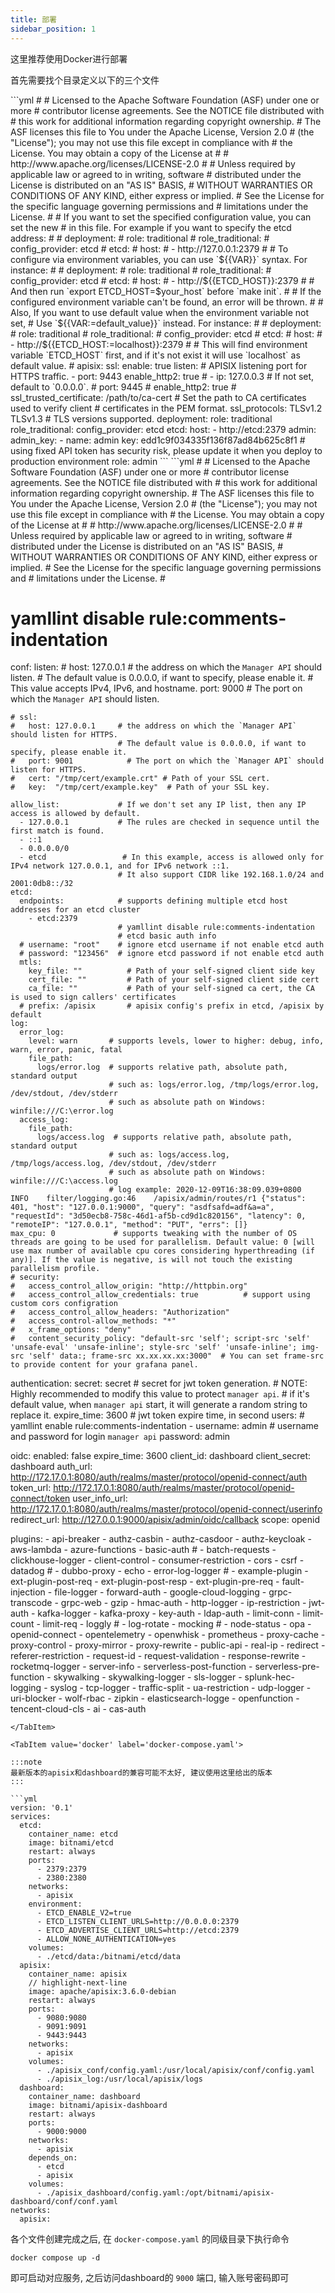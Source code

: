 ```yaml
---
title: 部署
sidebar_position: 1
---
```


这里推荐使用Docker进行部署

首先需要找个目录定义以下的三个文件


<Tabs>
  <TabItem value='config' label='apisix_conf/config.yaml'>
  ```yml
  #
  # Licensed to the Apache Software Foundation (ASF) under one or more
  # contributor license agreements.  See the NOTICE file distributed with
  # this work for additional information regarding copyright ownership.
  # The ASF licenses this file to You under the Apache License, Version 2.0
  # (the "License"); you may not use this file except in compliance with
  # the License.  You may obtain a copy of the License at
  #
  #     http://www.apache.org/licenses/LICENSE-2.0
  #
  # Unless required by applicable law or agreed to in writing, software
  # distributed under the License is distributed on an "AS IS" BASIS,
  # WITHOUT WARRANTIES OR CONDITIONS OF ANY KIND, either express or implied.
  # See the License for the specific language governing permissions and
  # limitations under the License.
  #
  # If you want to set the specified configuration value, you can set the new
  # in this file. For example if you want to specify the etcd address:
  #
  # deployment:
  #   role: traditional
  #   role_traditional:
  #     config_provider: etcd
  #   etcd:
  #     host:
  #       - http://127.0.0.1:2379
  #
  # To configure via environment variables, you can use `${{VAR}}` syntax. For instance:
  #
  # deployment:
  #   role: traditional
  #   role_traditional:
  #     config_provider: etcd
  #   etcd:
  #     host:
  #       - http://${{ETCD_HOST}}:2379
  #
  # And then run `export ETCD_HOST=$your_host` before `make init`.
  #
  # If the configured environment variable can't be found, an error will be thrown.
  #
  # Also, If you want to use default value when the environment variable not set,
  # Use `${{VAR:=default_value}}` instead. For instance:
  #
  # deployment:
  #   role: traditional
  #   role_traditional:
  #     config_provider: etcd
  #   etcd:
  #     host:
  #       - http://${{ETCD_HOST:=localhost}}:2379
  #
  # This will find environment variable `ETCD_HOST` first, and if it's not exist it will use `localhost` as default value.
  #
  apisix:
    ssl:
      enable: true
      listen:                                       # APISIX listening port for HTTPS traffic.
        - port: 9443
          enable_http2: true
        # - ip: 127.0.0.3                           # If not set, default to `0.0.0.0`.
        #   port: 9445
        #   enable_http2: true
      # ssl_trusted_certificate: /path/to/ca-cert   # Set the path to CA certificates used to verify client
                                                    # certificates in the PEM format.
      ssl_protocols: TLSv1.2 TLSv1.3                # TLS versions supported.
  deployment:
    role: traditional
    role_traditional:
      config_provider: etcd
    etcd:
      host:
        - http://etcd:2379
    admin:
      admin_key:
        - name: admin
          key: edd1c9f034335f136f87ad84b625c8f1  # using fixed API token has security risk, please update it when you deploy to production environment
          role: admin
  ```
  </TabItem>

  <TabItem value='dashboard' label='apisix_dashboard/config.yaml'>
  ```yml
  #
  # Licensed to the Apache Software Foundation (ASF) under one or more
  # contributor license agreements.  See the NOTICE file distributed with
  # this work for additional information regarding copyright ownership.
  # The ASF licenses this file to You under the Apache License, Version 2.0
  # (the "License"); you may not use this file except in compliance with
  # the License.  You may obtain a copy of the License at
  #
  #     http://www.apache.org/licenses/LICENSE-2.0
  #
  # Unless required by applicable law or agreed to in writing, software
  # distributed under the License is distributed on an "AS IS" BASIS,
  # WITHOUT WARRANTIES OR CONDITIONS OF ANY KIND, either express or implied.
  # See the License for the specific language governing permissions and
  # limitations under the License.
  #

  # yamllint disable rule:comments-indentation
  conf:
    listen:
      # host: 127.0.0.1     # the address on which the `Manager API` should listen.
                            # The default value is 0.0.0.0, if want to specify, please enable it.
                            # This value accepts IPv4, IPv6, and hostname.
      port: 9000            # The port on which the `Manager API` should listen.

    # ssl:
    #   host: 127.0.0.1     # the address on which the `Manager API` should listen for HTTPS.
                            # The default value is 0.0.0.0, if want to specify, please enable it.
    #   port: 9001            # The port on which the `Manager API` should listen for HTTPS.
    #   cert: "/tmp/cert/example.crt" # Path of your SSL cert.
    #   key:  "/tmp/cert/example.key"  # Path of your SSL key.

    allow_list:             # If we don't set any IP list, then any IP access is allowed by default.
      - 127.0.0.1           # The rules are checked in sequence until the first match is found.
      - ::1
      - 0.0.0.0/0
      - etcd                 # In this example, access is allowed only for IPv4 network 127.0.0.1, and for IPv6 network ::1.
                            # It also support CIDR like 192.168.1.0/24 and 2001:0db8::/32
    etcd:
      endpoints:            # supports defining multiple etcd host addresses for an etcd cluster
        - etcd:2379
                            # yamllint disable rule:comments-indentation
                            # etcd basic auth info
      # username: "root"    # ignore etcd username if not enable etcd auth
      # password: "123456"  # ignore etcd password if not enable etcd auth
      mtls:
        key_file: ""          # Path of your self-signed client side key
        cert_file: ""         # Path of your self-signed client side cert
        ca_file: ""           # Path of your self-signed ca cert, the CA is used to sign callers' certificates
      # prefix: /apisix       # apisix config's prefix in etcd, /apisix by default
    log:
      error_log:
        level: warn       # supports levels, lower to higher: debug, info, warn, error, panic, fatal
        file_path:
          logs/error.log  # supports relative path, absolute path, standard output
                          # such as: logs/error.log, /tmp/logs/error.log, /dev/stdout, /dev/stderr
                          # such as absolute path on Windows: winfile:///C:\error.log
      access_log:
        file_path:
          logs/access.log  # supports relative path, absolute path, standard output
                          # such as: logs/access.log, /tmp/logs/access.log, /dev/stdout, /dev/stderr
                          # such as absolute path on Windows: winfile:///C:\access.log
                          # log example: 2020-12-09T16:38:09.039+0800	INFO	filter/logging.go:46	/apisix/admin/routes/r1	{"status": 401, "host": "127.0.0.1:9000", "query": "asdfsafd=adf&a=a", "requestId": "3d50ecb8-758c-46d1-af5b-cd9d1c820156", "latency": 0, "remoteIP": "127.0.0.1", "method": "PUT", "errs": []}
    max_cpu: 0             # supports tweaking with the number of OS threads are going to be used for parallelism. Default value: 0 [will use max number of available cpu cores considering hyperthreading (if any)]. If the value is negative, is will not touch the existing parallelism profile.
    # security:
    #   access_control_allow_origin: "http://httpbin.org"
    #   access_control_allow_credentials: true          # support using custom cors configration
    #   access_control_allow_headers: "Authorization"
    #   access_control-allow_methods: "*"
    #   x_frame_options: "deny"
    #   content_security_policy: "default-src 'self'; script-src 'self' 'unsafe-eval' 'unsafe-inline'; style-src 'self' 'unsafe-inline'; img-src 'self' data:; frame-src xx.xx.xx.xx:3000"  # You can set frame-src to provide content for your grafana panel.

  authentication:
    secret:
      secret              # secret for jwt token generation.
                          # NOTE: Highly recommended to modify this value to protect `manager api`.
                          # if it's default value, when `manager api` start, it will generate a random string to replace it.
    expire_time: 3600     # jwt token expire time, in second
    users:                # yamllint enable rule:comments-indentation
      - username: admin   # username and password for login `manager api`
        password: admin

  oidc:
    enabled: false
    expire_time: 3600
    client_id: dashboard
    client_secret: dashboard
    auth_url: http://172.17.0.1:8080/auth/realms/master/protocol/openid-connect/auth
    token_url: http://172.17.0.1:8080/auth/realms/master/protocol/openid-connect/token
    user_info_url: http://172.17.0.1:8080/auth/realms/master/protocol/openid-connect/userinfo
    redirect_url: http://127.0.0.1:9000/apisix/admin/oidc/callback
    scope: openid

  plugins:
    - api-breaker
    - authz-casbin
    - authz-casdoor
    - authz-keycloak
    - aws-lambda
    - azure-functions
    - basic-auth
    # - batch-requests
    - clickhouse-logger
    - client-control
    - consumer-restriction
    - cors
    - csrf
    - datadog
    # - dubbo-proxy
    - echo
    - error-log-logger
    # - example-plugin
    - ext-plugin-post-req
    - ext-plugin-post-resp
    - ext-plugin-pre-req
    - fault-injection
    - file-logger
    - forward-auth
    - google-cloud-logging
    - grpc-transcode
    - grpc-web
    - gzip
    - hmac-auth
    - http-logger
    - ip-restriction
    - jwt-auth
    - kafka-logger
    - kafka-proxy
    - key-auth
    - ldap-auth
    - limit-conn
    - limit-count
    - limit-req
    - loggly
    # - log-rotate
    - mocking
    # - node-status
    - opa
    - openid-connect
    - opentelemetry
    - openwhisk
    - prometheus
    - proxy-cache
    - proxy-control
    - proxy-mirror
    - proxy-rewrite
    - public-api
    - real-ip
    - redirect
    - referer-restriction
    - request-id
    - request-validation
    - response-rewrite
    - rocketmq-logger
    - server-info
    - serverless-post-function
    - serverless-pre-function
    - skywalking
    - skywalking-logger
    - sls-logger
    - splunk-hec-logging
    - syslog
    - tcp-logger
    - traffic-split
    - ua-restriction
    - udp-logger
    - uri-blocker
    - wolf-rbac
    - zipkin
    - elasticsearch-logge
    - openfunction
    - tencent-cloud-cls
    - ai
    - cas-auth
  ```
  </TabItem>

  <TabItem value='docker' label='docker-compose.yaml'>

  :::note
  最新版本的apisix和dashboard的兼容可能不太好, 建议使用这里给出的版本
  :::

  ```yml
  version: '0.1'
  services:
    etcd:
      container_name: etcd
      image: bitnami/etcd
      restart: always
      ports:
        - 2379:2379
        - 2380:2380
      networks:
        - apisix
      environment:
        - ETCD_ENABLE_V2=true
        - ETCD_LISTEN_CLIENT_URLS=http://0.0.0.0:2379
        - ETCD_ADVERTISE_CLIENT_URLS=http://etcd:2379
        - ALLOW_NONE_AUTHENTICATION=yes
      volumes:
        - ./etcd/data:/bitnami/etcd/data
    apisix:
      container_name: apisix
      // highlight-next-line
      image: apache/apisix:3.6.0-debian
      restart: always
      ports:
        - 9080:9080
        - 9091:9091
        - 9443:9443
      networks:
        - apisix
      volumes:
        - ./apisix_conf/config.yaml:/usr/local/apisix/conf/config.yaml
        - ./apisix_log:/usr/local/apisix/logs
    dashboard:
      container_name: dashboard
      image: bitnami/apisix-dashboard
      restart: always
      ports:
        - 9000:9000
      networks:
        - apisix
      depends_on:
        - etcd
        - apisix
      volumes:
        - ./apisix_dashboard/config.yaml:/opt/bitnami/apisix-dashboard/conf/conf.yaml
  networks:
    apisix:
  ```
  </TabItem>

</Tabs>


各个文件创建完成之后, 在 `docker-compose.yaml` 的同级目录下执行命令

```shell
docker compose up -d
```

即可启动对应服务, 之后访问dashboard的 `9000` 端口, 输入账号密码即可

